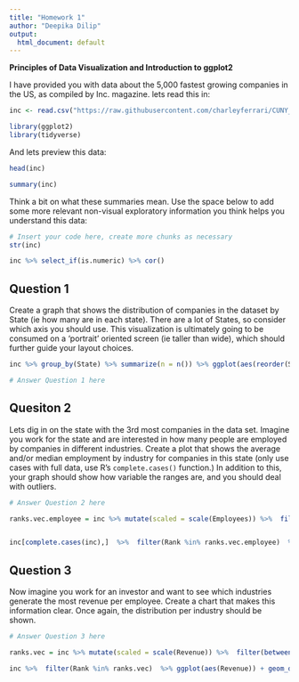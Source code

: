 ```yaml
---
title: "Homework 1"
author: "Deepika Dilip"
output:
  html_document: default
---
```


**Principles of Data Visualization and Introduction to ggplot2**

I have provided you with data about the 5,000 fastest growing companies in the US, as compiled by Inc. magazine. lets read this in:

```r

inc <- read.csv("https://raw.githubusercontent.com/charleyferrari/CUNY_DATA_608/master/module1/Data/inc5000_data.csv", header= TRUE)

library(ggplot2)
library(tidyverse)

```

And lets preview this data:

```r

head(inc)

```

```r

summary(inc)

```

Think a bit on what these summaries mean. Use the space below to add some more relevant non-visual exploratory information you think helps you understand this data:

```r

# Insert your code here, create more chunks as necessary
str(inc)

inc %>% select_if(is.numeric) %>% cor()
```

## Question 1

Create a graph that shows the distribution of companies in the dataset by State (ie how many are in each state). There are a lot of States, so consider which axis you should use. This visualization is ultimately going to be consumed on a 'portrait' oriented screen (ie taller than wide), which should further guide your layout choices.

```r

inc %>% group_by(State) %>% summarize(n = n()) %>% ggplot(aes(reorder(State, n), n)) + geom_bar(stat = "identity") + coord_flip() +labs(x = "State", y = "Company Count")

# Answer Question 1 here

```

## Quesiton 2

Lets dig in on the state with the 3rd most companies in the data set. Imagine you work for the state and are interested in how many people are employed by companies in different industries. Create a plot that shows the average and/or median employment by industry for companies in this state (only use cases with full data, use R's `complete.cases()` function.) In addition to this, your graph should show how variable the ranges are, and you should deal with outliers.

```r

# Answer Question 2 here

ranks.vec.employee = inc %>% mutate(scaled = scale(Employees)) %>%  filter(between(scaled,-1.6,+1.6)) %>% select(Rank) %>% unlist() # outlier removal, 67 total case removed


inc[complete.cases(inc),]  %>%  filter(Rank %in% ranks.vec.employee)  %>% filter(State == "NY") %>% ggplot(aes(Industry, Employees)) + geom_boxplot() + theme(axis.text.x = element_text(angle = 90, vjust = 0.5, hjust=1))
```

## Question 3

Now imagine you work for an investor and want to see which industries generate the most revenue per employee. Create a chart that makes this information clear. Once again, the distribution per industry should be shown.

```r

# Answer Question 3 here

ranks.vec = inc %>% mutate(scaled = scale(Revenue)) %>%  filter(between(scaled,-2.5,+2.0)) %>% select(Rank) %>% unlist() # outlier removal

inc %>%  filter(Rank %in% ranks.vec)  %>% ggplot(aes(Revenue)) + geom_density(fill = "lightblue", alpha = 0.5) + facet_wrap(~Industry, scales = "free")  + theme(axis.text.x = element_text(angle = 90, vjust = 0.5, hjust=1))

```


